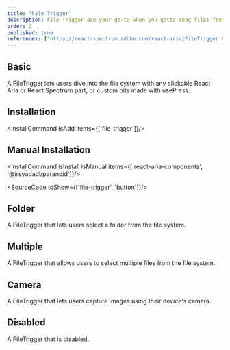 ```yaml
---
title: "File Trigger"
description: File Trigger are your go-to when you gotta snag files from the file system. They're like your digital fishing rod, hookin’ up all the goodies from your local digs or cloud stash.
order: 2
published: true
references: ["https://react-spectrum.adobe.com/react-aria/FileTrigger.html#props", "https://paranoid.irsyad.co"]
---
```


## Basic
A FileTrigger lets users dive into the file system with any clickable React Aria or React Spectrum part, or custom bits made with usePress.
<How toUse="buttons/file-trigger-demo" />

## Installation
<InstallCommand isAdd items={['file-trigger']}/>

## Manual Installation
<InstallCommand isInstall isManual items={['react-aria-components', '@irsyadadl/paranoid']}/>

<SourceCode toShow={['file-trigger', 'button']}/>

## Folder
A FileTrigger that lets users select a folder from the file system.
<How toUse="buttons/file-trigger-folder-demo" />

## Multiple
A FileTrigger that allows users to select multiple files from the file system.
<How toUse="buttons/file-trigger-multiple-demo" />

## Camera
A FileTrigger that lets users capture images using their device's camera.
<How toUse="buttons/file-trigger-camera-demo" />


## Disabled
A FileTrigger that is disabled.
<How toUse="buttons/file-trigger-disabled-demo" />
